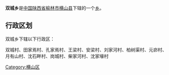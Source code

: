 {{中国乡级行政区
|行政区全称 = 双城乡
|景观照片文件名 = 
|景观照片描述 = 
|汉语拼音 =
|其他语言 = 
|其他语言名称 = 
|位置图文件名 = 
|位置图描述 = 
|自定义图片=
|上级行政区 = [[陕西省|陕西省]][[榆林市|榆林市]][[横山县|横山县]]
|行政区类别 = [[乡级行政区|乡]]
|行政区划代码 = 
|行政区划 = 
|村委会 = 
|居委会 = 
|建置时间 = 
|领导职位 = 
|领导名称 = 
|政府驻地 = 
|毗邻 = 
|地理坐标 = 
|总面积 = 
|总人口 = 
|户籍人口 = 
|户籍人口年份 = 
|常住人口 = 
|常住人口年份 = 
|人口密度 = 
|GDP = 
|邮政编码 = 
|电话区号 = 
|官方网站 = 
|网站名称 = 
}}
'''双城乡'''是[[中华人民共和国|中国]][[陕西省|陕西省]][[榆林市|榆林市]][[横山县|横山县]]下辖的一个[[乡级行政区|乡]]。

== 行政区划 ==
双城乡下辖以下行政区：

双城村、田家焉村、孔家焉村、王梁村、安梁村、刘家河村、柏树渠村、元峁村、月有山村、沈石畔村、岗城村、柴家河村、沈家壕村

{{陕西小作品}}
{{横山县行政区划}}

[[Category:横山区|Category:横山区]]